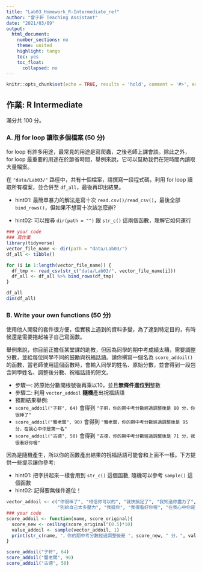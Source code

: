 ```yaml
---
title: "Lab03_Homework_R-Intermediate_ref"
author: "曾子軒 Teaching Assistant"
date: "2021/03/09"
output:
  html_document:
    number_sections: no
    theme: united
    highlight: tango
    toc: yes
    toc_float:
      collapsed: no
---
```


```r
knitr::opts_chunk$set(echo = TRUE, results = 'hold', comment = '#>', error = TRUE)
```

## 作業: R Intermediate

滿分共 100 分。

### A. 用 for loop 讀取多個檔案 (50 分) 

for loop 有許多用途，最常見的用途是寫爬蟲，之後老師上課會談。除此之外，for loop 最重要的用途在於節省時間，舉例來說，它可以幫助我們在短時間內讀取大量檔案。

在 `"data/Lab03/"` 路徑中，共有十個檔案，請撰寫一段程式碼，利用 for loop 讀取所有檔案，並合併至 `df_all`，最後再印出結果。

- hint01: 最簡單暴力的解法是寫十次 `read.csv()/read_csv()`，最後全部 `bind_rows()`，但如果不想寫十次該怎麼辦?

- hint02: 可以搜尋 `dir(path = "")` 跟 `str_c()` 這兩個函數，理解它如何運行

```r
### your code
### 寫作業
library(tidyverse)
vector_file_name <- dir(path = "data/Lab03/")
df_all <- tibble()

for (i in 1:length(vector_file_name)) {
  df_tmp <- read_csv(str_c("data/Lab03/", vector_file_name[i]))
  df_all <- df_all %>% bind_rows(df_tmp)
}

df_all
dim(df_all)
```


### B. Write your own functions (50 分) 

使用他人開發的套件很方便，但實務上遇到的資料多變，為了達到特定目的，有時候還是需要捲起袖子自己寫函數。

舉例來說，你目前正擔任某堂課的助教，但因為同學的期中考成績太糟，需要調整分數，並給每位同學不同的鼓勵與祝福話語。請你撰寫一個名為 `score_addoil()` 的函數，當老師使用這個函數時，會輸入同學的姓名、原始分數，並會得到一段包含同學姓名、調整後分數、祝福話語的短文。

- 步驟一: 將原始分數開根號後再乘以10，並且**無條件進位到**整數
- 步驟二: 利用 `vector_addoil` **隨機**產出祝福話語
- 預期結果舉例:
 - `score_addoil("子軒", 64)` 會得到 `"子軒，你的期中考分數經過調整後是 80 分，你很棒了"`
 - `score_addoil("蟹老闆", 90)` 會得到 `"蟹老闆，你的期中考分數經過調整後是 95 分，在我心中你是第一名"`
 - `score_addoil("古德", 50)` 會得到 `"古德，你的期中考分數經過調整後是 71 分，我很看好你喔"`

因為是隨機產生，所以你的函數產出結果的祝福話語可能會和上面不一樣。下方提供一些提示讓你參考:

- hint01: 把字拼起來一樣會用到 `str_c()` 這個函數, 隨機可以參考 `sample()` 這個函數
- hint02: 記得要無條件進位！

```r
vector_addoil <- c("你很棒了", "相信你可以的", "就快搞定了", "我知道你盡力了", "不輟喔", 
                   "別給自己太多壓力", "我挺你", "我很看好你喔", "在我心中你是第一名")
### your code
score_addoil <- function(name, score_original){
  score_new <- ceiling(score_original^(0.5)*10)
  value_addoil <- sample(vector_addoil, 1)
  print(str_c(name, "，你的期中考分數經過調整後是 ", score_new, " 分，", value_addoil))
}

score_addoil("子軒", 64)
score_addoil("蟹老闆", 90)
score_addoil("古德", 50)
```

